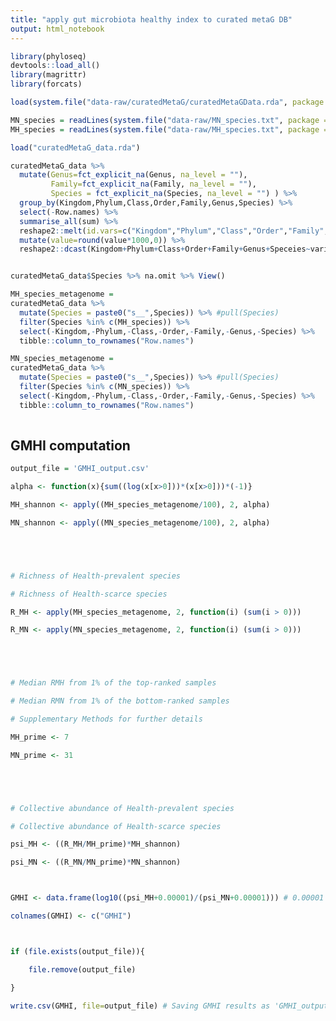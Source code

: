 ```yaml
---
title: "apply gut microbiota healthy index to curated metaG DB"
output: html_notebook
---
```






```r

library(phyloseq)
devtools::load_all()
library(magrittr)
library(forcats)

load(system.file("data-raw/curatedMetaG/curatedMetaGData.rda", package = "gutzilla"))

MN_species = readLines(system.file("data-raw/MN_species.txt", package = "gutzilla"))
MH_species = readLines(system.file("data-raw/MH_species.txt", package = "gutzilla"))

```

```r

load("curatedMetaG_data.rda")
```



```r

curatedMetaG_data %>% 
  mutate(Genus=fct_explicit_na(Genus, na_level = ""),
         Family=fct_explicit_na(Family, na_level = ""), 
         Species = fct_explicit_na(Species, na_level = "") ) %>%
  group_by(Kingdom,Phylum,Class,Order,Family,Genus,Species) %>%
  select(-Row.names) %>%
  summarise_all(sum) %>%
  reshape2::melt(id.vars=c("Kingdom","Phylum","Class","Order","Family","Genus","Species")) %>%
  mutate(value=round(value*1000,0)) %>%
  reshape2::dcast(Kingdom+Phylum+Class+Order+Family+Genus+Speceies~variable) -> species_count



```

```r


curatedMetaG_data$Species %>% na.omit %>% View()

MH_species_metagenome =
curatedMetaG_data %>% 
  mutate(Species = paste0("s__",Species)) %>% #pull(Species)
  filter(Species %in% c(MH_species)) %>%
  select(-Kingdom,-Phylum,-Class,-Order,-Family,-Genus,-Species) %>%
  tibble::column_to_rownames("Row.names")

MN_species_metagenome =
curatedMetaG_data %>% 
  mutate(Species = paste0("s__",Species)) %>% #pull(Species)
  filter(Species %in% c(MN_species)) %>%
  select(-Kingdom,-Phylum,-Class,-Order,-Family,-Genus,-Species) %>%
  tibble::column_to_rownames("Row.names")
  

```


## GMHI computation

```r


output_file = 'GMHI_output.csv'

alpha <- function(x){sum((log(x[x>0]))*(x[x>0]))*(-1)}

MH_shannon <- apply((MH_species_metagenome/100), 2, alpha) 

MN_shannon <- apply((MN_species_metagenome/100), 2, alpha) 





# Richness of Health-prevalent species

# Richness of Health-scarce species

R_MH <- apply(MH_species_metagenome, 2, function(i) (sum(i > 0))) 

R_MN <- apply(MN_species_metagenome, 2, function(i) (sum(i > 0)))





# Median RMH from 1% of the top-ranked samples

# Median RMN from 1% of the bottom-ranked samples

# Supplementary Methods for further details

MH_prime <- 7

MN_prime <- 31





# Collective abundance of Health-prevalent species

# Collective abundance of Health-scarce species

psi_MH <- ((R_MH/MH_prime)*MH_shannon) 

psi_MN <- ((R_MN/MN_prime)*MN_shannon)



GMHI <- data.frame(log10((psi_MH+0.00001)/(psi_MN+0.00001))) # 0.00001 added to avoid having the denominator as 0

colnames(GMHI) <- c("GMHI")



if (file.exists(output_file)){

	file.remove(output_file)

}

write.csv(GMHI, file=output_file) # Saving GMHI results as 'GMHI_output.csv'. User should change the path to the appropriate directory.




```





